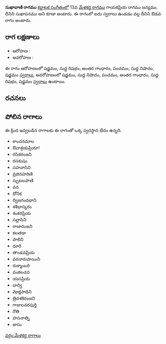 {{Infobox ragam
	| name          	= సుఖావాణి
	| synonym	    	= సుఖాపనము
	| mela          	= 
	| chakra        	= 
	| janaka        	= 
	| type          	= ఔడవ
	| arohanam      	= {{svaraC|S|R1|G3|P|N1|S'}} 
	| avarohanam    	= {{svaraC|S'|N1|P|G3|R1|S}}
	| jeeva         	=
	| chhaya        	=
	| nyasa         	=
	| vishesha      	= 
	| equivalent  		= 
}}
{{కర్ణాటక సంగీత రాగాలు}}
'''సుఖావాణి రాగము''' [[కర్ణాటక సంగీతం]]లో 13వ [[మేళకర్త రాగము]] గాయకప్రియ రాగము జన్యము. దీనిని సుఖాపనము అని కూడా అంటారు. ఈ రాగంలో ఐదు స్వరాలు ఉండడం వల్ల దీనిని ఔడవ రాగం అంటారు.


==రాగ లక్షణాలు==


* ఆరోహణ : {{svaraC|S|R1|G3|P|N1|S'}} 
* అవరోహణ : {{svaraC|S'|N1|P|G3|R1|S}}

ఈ రాగం ఆరోహణంలో షడ్జమం, సుద్ద రిషభం, అంతర గాంధారం, పంచమం, సుద్ద నిషాదం, షడ్జమం [[స్వరాలు]], అవరోహణంలో షడ్జమం, సుద్ద నిషాదం, పంచమం, అంతర గాంధారం, సుద్ద రిషభం, షడ్జమం [[స్వరాలు]] ఉంటాయి.

==రచనలు==



==పోలిన రాగాలు==
ఈ క్రింద ఇవ్వబడిన రాగాలకు ఈ రాగంతో ఒక్క స్వరస్థాన భేదం ఉన్నది.
* కాంచనమాల
* ఔవాశ్రయప్రియా!
* రసికరంజని
* రసకుషం
* సహవాసిని
* వ్రజినహరిణి
* స్ఫుటలపాణి
* వన
* ధోనిక
* ద్విజగంధభాని
* శశిభాస్కరం
* శంకరప్రియ
* సల్లాసిని
* రాజారంజని
* కలతడా
* పాలిని
* ధూరి
* తాండవప్రియ
* వరనారుపాయిని
* రుక్మాంబరి
* వంకలచన
* యసప్రియ
* దాన్వి
* మోక్షసాధిని
* త్రిదశశిరంజని
* గాజులవరపుర్తి
* రౌతి
* హసనాత్ని
* జాసు



[[వర్గం:మేళకర్త రాగాలు]]